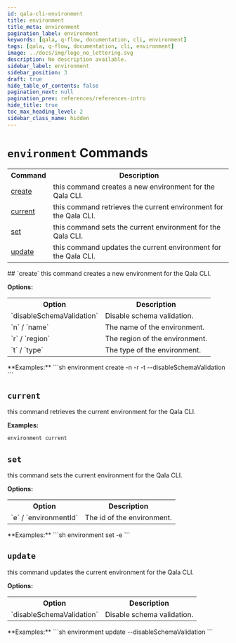 ```yaml
---
id: qala-cli-environment
title: environment
title_meta: environment
pagination_label: environment
keywords: [qala, q-flow, documentation, cli, environment]
tags: [qala, q-flow, documentation, cli, environment]
image: ../docs/img/logo_no_lettering.svg
description: No description available.
sidebar_label: environment
sidebar_position: 3
draft: true
hide_table_of_contents: false
pagination_next: null
pagination_prev: references/references-intro
hide_title: true
toc_max_heading_level: 2
sidebar_class_name: hidden
---
```



<HeroBanner
    title="environment"
    tagline="No description available."
    backgroundColor='transparent'
/>

# `environment` Commands

<table>
<tr><th>Command</th><th>Description</th></tr>
<tr><td><a href="#create" title="Learn about create">create</a></td><td>this command creates a new environment for the Qala 
CLI.</td></tr>
<tr><td><a href="#current" title="Learn about current">current</a></td><td>this command retrieves the current environment for the Qala 
CLI.</td></tr>
<tr><td><a href="#set" title="Learn about set">set</a></td><td>this command sets the current environment for the Qala 
CLI.</td></tr>
<tr><td><a href="#update" title="Learn about update">update</a></td><td>this command updates the current environment for the Qala 
CLI.</td></tr>
</table>
## `create`
this command creates a new environment for the Qala 
CLI.

**Options:**
<table>
<tr><th>Option</th><th>Description</th></tr>
<tr><td>`disableSchemaValidation`</td><td>Disable schema validation.</td></tr>
<tr><td>`n` / `name`</td><td>The name of the environment.</td></tr>
<tr><td>`r` / `region`</td><td>The region of the environment.</td></tr>
<tr><td>`t` / `type`</td><td>The type of the environment.</td></tr>
</table>
**Examples:**
```sh
environment create -n <NAME> -r  <REGION> -t <TYPE> --disableSchemaValidation
```


## `current`
this command retrieves the current environment for the Qala 
CLI.

**Examples:**
```sh
environment current
```


## `set`
this command sets the current environment for the Qala 
CLI.

**Options:**
<table>
<tr><th>Option</th><th>Description</th></tr>
<tr><td>`e` / `environmentId`</td><td>The id of the environment.</td></tr>
</table>
**Examples:**
```sh
environment set -e <ENVIRONMENT_ID>
```


## `update`
this command updates the current environment for the Qala 
CLI.

**Options:**
<table>
<tr><th>Option</th><th>Description</th></tr>
<tr><td>`disableSchemaValidation`</td><td>Disable schema validation.</td></tr>
</table>
**Examples:**
```sh
environment update --disableSchemaValidation
```


